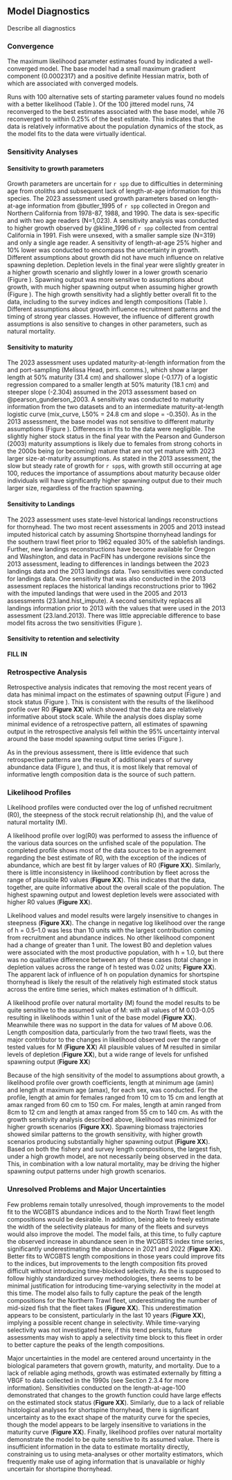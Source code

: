 ## Model Diagnostics
Describe all diagnostics

### Convergence
The maximum likelihood parameter estimates found by \gls{admb} indicated a well-converged model. The base model had a small maximum gradient component (0.0002317) and a positive definite Hessian matrix, both of which are associated with converged models.

Runs with 100 alternative sets of starting parameter values found no models with a better likelihood (Table \ref{tab:likelihoods}). Of the 100 jittered model runs, 74 reconverged to the best estimates associated with the base model, while 76 reconverged to within 0.25% of the best estimate. This indicates that the data is relatively informative about the population dynamics of the stock, as the model fits to the data were virtually identical.

### Sensitivity Analyses
#### Sensitivity to growth parameters
Growth parameters are uncertain for `r spp` due to difficulties in determining age from otoliths and subsequent lack of length-at-age information for this species. The 2023 assessment used growth parameters based on length-at-age information from @butler_1995 of `r spp` collected in Oregon and Northern California from 1978-87, 1988, and 1990. The data is sex-specific and with two age readers (N=1,023). A sensitivity analysis was conducted to higher growth observed by @kline_1996 of `r spp` collected from central California in 1991. Fish were unsexed, with a smaller sample size (N=319) and only a single age reader. A sensitivity of length-at-age 25% higher and 10% lower was conducted to encompass the uncertainty in growth. Different assumptions about growth did not have much influence on relative spawning depletion. Depletion levels in the final year were slightly greater in a higher growth scenario and slightly lower in a lower growth scenario (Figure \ref{fig:growth_sensitiv_mngmt}). Spawning output was more sensitive to assumptions about growth, with much higher spawning output when assuming higher growth (Figure \ref{fig:growth_sensitiv_spawning}). The high growth sensitivity had a slightly better overall fit to the data, including to the survey indices and length compositions (Table \ref{tab:growthsentivititytab}). Different assumptions about growth influence recruitment patterns and the timing of strong year classes. However, the influence of different growth assumptions is also sensitive to changes in other parameters, such as natural mortality.

#### Sensitivity to maturity
The 2023 assessment uses updated maturity-at-length information from the \gls{s-wcgbt} and port-sampling (Melissa Head, pers. comms.), which show a larger length at 50% maturity (31.4 cm) and shallower slope (-0.177) of a logistic regression compared to a smaller length at 50% maturity (18.1 cm) and steeper slope (-2.304) assumed in the 2013 assessment based on @pearson_gunderson_2003. A sensitivity was conducted to maturity information from the two datasets and to an intermediate maturity-at-length logistic curve (mix_curve, L50% = 24.8 cm and slope = -0.350). As in the 2013 assessment, the base model was not sensitive to different maturity assumptions (Figure \ref{fig:mat_sensitiv_mngmt}). Differences in fits to the data were negligible. The slightly higher stock status in the final year with the Pearson and Gunderson (2003) maturity assumptions is likely due to females from strong cohorts in the 2000s being (or becoming) mature that are not yet mature with 2023 larger size-at-maturity assumptions. As stated in the 2013 assessment, the slow but steady rate of growth for `r spp`s, with growth still occurring at age 100, reduces the importance of assumptions about maturity because older individuals will have significantly higher spawning output due to their much larger size, regardless of the fraction spawning. 

#### Sensitivity to Landings
The 2023 assessment uses state-level historical landings reconstructions for thornyhead. The two most recent assessments in 2005 and 2013 instead imputed historical catch by assuming Shortspine thornyhead landings for the southern trawl fleet prior to 1962 equaled 30% of the sablefish landings. Further, new landings reconstructions have become available for Oregon and Washington, and data in PacFIN has undergone revisions since the 2013 assessment, leading to differences in landings between the 2023 landings data and the 2013 landings data. Two sensitivities were conducted for landings data. One sensitivity that was also conducted in the 2013 assessment replaces the historical landings reconstructions prior to 1962 with the imputed landings that were used in the 2005 and 2013 assessments (23.land.hist_impute). A second sensitivity replaces all landings information prior to 2013 with the values that were used in the 2013 assessment (23.land.2013). There was little appreciable difference to base model fits across the two sensitivities (Figure \ref{fig:land_sensitiv_mngmt}). 

#### Sensitivity to retention and selectivity

**FILL IN **

### Retrospective Analysis
Retrospective analysis indicates that removing the most recent years of data has minimal impact on the estimates of spawning output (Figure \ref{fig:retros_spawnbio}) and stock status (Figure \ref{fig:retros_bratio}). This is consistent with the results of the likelihood profile over R0 (**Figure XX**) which showed that the data are relatively informative about stock scale. While the analysis does display some minimal evidence of a retrospective pattern, all estimates of spawning output in the retrospective analysis fell within the 95% uncertainty interval around the base model spawning output time series (Figure \ref{fig:retros_spawnbio}).

As in the previous assessment, there is little evidence that such retrospective patterns are the result of additional years of survey abundance data (Figure \ref{fig:retros_indices}), and thus, it is most likely that removal of informative length composition data is the source of such pattern.

### Likelihood Profiles
Likelihood profiles were conducted over the log of unfished recruitment (R0), the steepness of the stock recruit relationship (h), and the value of natural mortality (M). 

A likelihood profile over log(R0) was performed to assess the influence of the various data sources on the unfished scale of the population. The completed profile shows most of the data sources to be in agreement regarding the best estimate of R0, with the exception of the indices of abundance, which are best fit by larger values of R0 (**Figure XX**). Similarly, there is little inconsistency in likelihood contribution by fleet across the range of plausible R0 values (**Figure XX**). This indicates that the data, together, are quite informative about the overall scale of the population. The highest spawning output and lowest depletion levels were associated with higher R0 values (**Figure XX**).

Likelihood values and model results were largely insensitive to changes in steepness (**Figure XX**). The change in negative log likelihood over the range of h = 0.5–1.0 was less than 10 units with the largest contribution coming from recruitment and abundance indices. No other likelihood component had a change of greater than 1 unit. The lowest B0 and depletion values were associated with the most productive population, with h = 1.0, but there was no qualitative difference between any of these cases (total change in depletion values across the range of h tested was 0.02 units; **Figure XX**). The apparent lack of influence of h on population dynamics for shortspine thornyhead is likely the result of the relatively high estimated stock status across the entire time series, which makes estimation of h difficult. 

A likelihood profile over natural mortality (M) found the model results to be quite sensitive to the assumed value of M: with all values of M 0.03-0.05 resulting in likelihoods within 1 unit of the base model (**Figure XX**). Meanwhile there was no support in the data for values of M above 0.06. Length composition data, particularly from the two trawl fleets, was the major contributor to the changes in likelihood observed over the range of tested values for M (**Figure XX**) All plausible values of M resulted in similar levels of depletion (**Figure XX**), but a wide range of levels for unfished spawning output (**Figure XX**)

Because of the high sensitivity of the model to assumptions about growth, a likelihood profile over growth coefficients, length at minimum age (amin) and length at maximum age (amax), for each sex, was conducted. For the profile, length at amin for females ranged from 10 cm to 15 cm and length at amax ranged from 60 cm to 150 cm. For males, length at amin ranged from 8cm to 12 cm and length at amax ranged from 55 cm to 140 cm. As with the growth sensitivity analysis described above, likelihood was minimized for higher growth scenarios (**Figure XX**). Spawning biomass trajectories showed similar patterns to the growth sensitivity, with higher growth scenarios producing substantially higher spawning output (**Figure XX**). Based on both the fishery and survey length compositions, the largest fish, under a high growth model, are not necessarily being observed in the data. This, in combination with a low natural mortality, may be driving the higher spawning output patterns under high growth scenarios.  

### Unresolved Problems and Major Uncertainties
Few problems remain totally unresolved, though improvements to the model fit to the WCGBTS abundance indices and to the North Trawl fleet length compositions would be desirable. In addition, being able to freely estimate the width of the selectivity plateaus for many of the fleets and surveys would also improve the model. The model fails, at this time, to fully capture the observed increase in abundance seen in the WCGBTS index time series, significantly underestimating the abundance in 2021 and 2022 (**Figure XX**). Better fits to WCGBTS length compositions in those years could improve fits to the indices, but improvements to the length composition fits proved difficult without introducing time-blocked selectivity. As the \gls{s-wcgbt} is supposed to follow highly standardized survey methodologies, there seems to be minimal justification for introducing time-varying selectivity in the model at this time. The model also fails to fully capture the peak of the length compositions for the Northern Trawl fleet, underestimating the number of mid-sized fish that the fleet takes (**Figure XX**). This underestimation appears to be consistent, particularly in the last 10 years (**Figure XX**), implying a possible recent change in selectivity. While time-varying selectivity was not investigated here, if this trend persists, future assessments may wish to apply a selectivity time block to this fleet in order to better capture the peaks of the length compositions.

Major uncertainties in the model are centered around uncertainty in the biological parameters that govern growth, maturity, and mortality. Due to a lack of reliable aging methods, growth was estimated externally by fitting a VBGF to data collected in the 1990s (see Section 2.3.4 for more information). Sensitivities conducted on the length-at-age-100 demonstrated that changes to the growth function could have large effects on the estimated stock status (**Figure XX**). Similarly, due to a lack of reliable histological analyses for shortspine thornyhead, there is significant uncertainty as to the exact shape of the maturity curve for the species, though the model appears to be largely insensitive to variations in the maturity curve (**Figure XX**). Finally, likelihood profiles over natural mortality demonstrate the model to be quite sensitive to its assumed value. There is insufficient information in the data to estimate mortality directly, constraining us to using meta-analyses or other mortality estimators, which frequently make use of aging information that is unavailable or highly uncertain for shortspine thornyhead.
